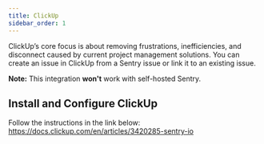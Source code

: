 ```yaml
---
title: ClickUp
sidebar_order: 1
---
```


ClickUp’s core focus is about removing frustrations, inefficiencies, and disconnect caused by current project management solutions. You can create an issue in ClickUp from a Sentry issue or link it to an existing issue.

**Note:** This integration **won't** work with self-hosted Sentry.

## Install and Configure ClickUp

Follow the instructions in the link below:
<https://docs.clickup.com/en/articles/3420285-sentry-io>
